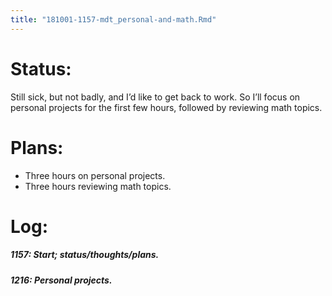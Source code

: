 ```yaml
---
title: "181001-1157-mdt_personal-and-math.Rmd"
---
```


# Status:

Still sick, but not badly, and I'd like to get back to work. So I'll focus on personal projects for the first few hours, followed by reviewing math topics.


# Plans:

- Three hours on personal projects.
- Three hours reviewing math topics.


# Log:

##### 1157: Start; status/thoughts/plans.

##### 1216: Personal projects.
